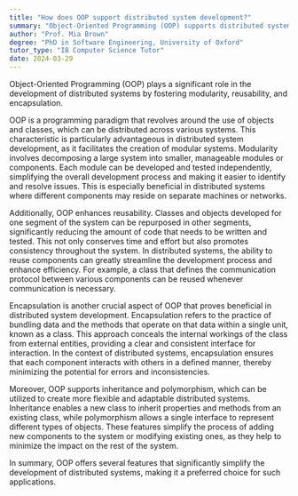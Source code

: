 ```yaml
---
title: "How does OOP support distributed system development?"
summary: "Object-Oriented Programming (OOP) supports distributed system development by promoting modularity, reusability, and encapsulation."
author: "Prof. Mia Brown"
degree: "PhD in Software Engineering, University of Oxford"
tutor_type: "IB Computer Science Tutor"
date: 2024-03-29
---
```


Object-Oriented Programming (OOP) plays a significant role in the development of distributed systems by fostering modularity, reusability, and encapsulation.

OOP is a programming paradigm that revolves around the use of objects and classes, which can be distributed across various systems. This characteristic is particularly advantageous in distributed system development, as it facilitates the creation of modular systems. Modularity involves decomposing a large system into smaller, manageable modules or components. Each module can be developed and tested independently, simplifying the overall development process and making it easier to identify and resolve issues. This is especially beneficial in distributed systems where different components may reside on separate machines or networks.

Additionally, OOP enhances reusability. Classes and objects developed for one segment of the system can be repurposed in other segments, significantly reducing the amount of code that needs to be written and tested. This not only conserves time and effort but also promotes consistency throughout the system. In distributed systems, the ability to reuse components can greatly streamline the development process and enhance efficiency. For example, a class that defines the communication protocol between various components can be reused whenever communication is necessary.

Encapsulation is another crucial aspect of OOP that proves beneficial in distributed system development. Encapsulation refers to the practice of bundling data and the methods that operate on that data within a single unit, known as a class. This approach conceals the internal workings of the class from external entities, providing a clear and consistent interface for interaction. In the context of distributed systems, encapsulation ensures that each component interacts with others in a defined manner, thereby minimizing the potential for errors and inconsistencies.

Moreover, OOP supports inheritance and polymorphism, which can be utilized to create more flexible and adaptable distributed systems. Inheritance enables a new class to inherit properties and methods from an existing class, while polymorphism allows a single interface to represent different types of objects. These features simplify the process of adding new components to the system or modifying existing ones, as they help to minimize the impact on the rest of the system.

In summary, OOP offers several features that significantly simplify the development of distributed systems, making it a preferred choice for such applications.
    